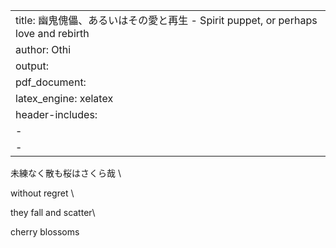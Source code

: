 
---
title:  幽鬼傀儡、あるいはその愛と再生 - Spirit puppet, or perhaps love and rebirth
author: Othi
output:
    pdf_document:
        latex_engine: xelatex
header-includes:
- \usepackage{xeCJK}
- \setCJKmainfont{NotoSansJP-Light.otf}
---

未練なく散も桜はさくら哉 \\

without regret \\

they fall and scatter\ldots \\

cherry blossoms